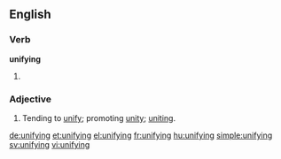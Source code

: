 ==English==

===Verb===
'''unifying'''
# {{present participle of|unify}}

===Adjective===
{{en-adj}}
# Tending to [[unify]]; promoting [[unity]]; [[uniting]].

[[de:unifying]]
[[et:unifying]]
[[el:unifying]]
[[fr:unifying]]
[[hu:unifying]]
[[simple:unifying]]
[[sv:unifying]]
[[vi:unifying]]